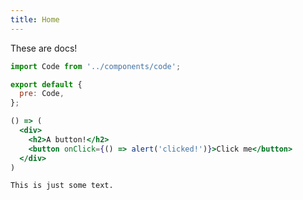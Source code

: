 ```yaml
---
title: Home
---
```


These are docs!

```js
import Code from '../components/code';

export default {
  pre: Code,
};
```

```jsx react-live
() => (
  <div>
    <h2>A button!</h2>
    <button onClick={() => alert('clicked!')}>Click me</button>
  </div>
)
```

```
This is just some text.
```
